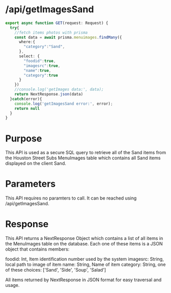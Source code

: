 # /api/getImagesSand

```ts filename="route.ts" {3} copy
export async function GET(request: Request) {
  try{
    //fetch items photos with prisma
    const data = await prisma.menuimages.findMany({
      where:{
        "category":"Sand",
      },
      select: {
        "foodid":true, 
        "imagesrc":true, 
        "name":true,
        "category":true
      }
    })
    //console.log('getImages data:', data);
    return NextResponse.json(data)
  }catch(error){
    console.log('getImagesSand error:', error);
    return null
  }
}
```
# Purpose
This API is used as a secure SQL query to retrieve all of the Sand items from the Houston Street Subs MenuImages table which contains all Sand items displayed on the client Sand.

# Parameters
This API requires no paramters to call. It can be reached using /api/getImagesSand.

# Response
This API returns a NextResponse Object which contains a list of all items in the MenuImages table on the database. Each one of these items is a JSON object that contains members:

foodid: Int, Item identification number used by the system
imagesrc: String, local path to image of item
name: String, Name of item
category: String, one of these choices: ['Sand', 'Side', 'Soup', 'Salad']

All items returned by NextResponse in JSON format for easy traversal and usage.